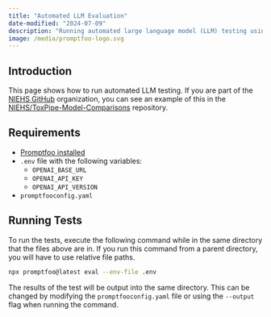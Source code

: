 ```yaml
---
title: "Automated LLM Evaluation"
date-modified: "2024-07-09"
description: "Running automated large language model (LLM) testing using Promptfoo."
image: /media/promptfoo-logo.svg
---
```


## Introduction

This page shows how to run automated LLM testing. If you are part of the [NIEHS GitHub](https://github.com/NIEHS) organization, you can see an example of this in the [NIEHS/ToxPipe-Model-Comparisons](https://github.com/NIEHS/ToxPipe-Model-Comparison/tree/main/reports/ecsa-gara-challenge) repository.

## Requirements

- [Promptfoo installed](https://www.promptfoo.dev/docs/installation/)
- `.env` file with the following variables:
  - `OPENAI_BASE_URL`
  - `OPENAI_API_KEY`
  - `OPENAI_API_VERSION`
- `promptfooconfig.yaml`


## Running Tests

To run the tests, execute the following command while in the same directory that the files above are in. If you run this command from a parent directory, you will have to use relative file paths.

```bash
npx promptfoo@latest eval --env-file .env
```

The results of the test will be output into the same directory. This can be changed by modifying the `promptfooconfig.yaml` file or using the `--output` flag when running the command.

